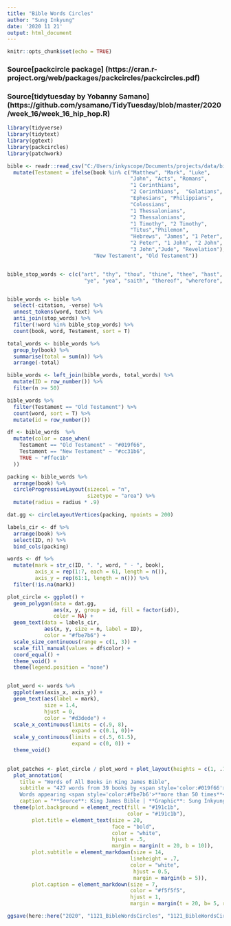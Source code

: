 ```yaml
---
title: "Bible Words Circles"
author: "Sung Inkyung"
date: '2020 11 21'
output: html_document
---
```


```r
knitr::opts_chunk$set(echo = TRUE)
```
### Source[packcircle package] (https://cran.r-project.org/web/packages/packcircles/packcircles.pdf)
### Source[tidytuesday by Yobanny Samano] (https://github.com/ysamano/TidyTuesday/blob/master/2020/week_16/week_16_hip_hop.R)

```r
library(tidyverse)
library(tidytext)
library(ggtext)
library(packcircles)
library(patchwork)
```


```r
bible <- readr::read_csv("C:/Users/inkyscope/Documents/projects/data/bible_kjv_new.csv") %>% 
  mutate(Testament = ifelse(book %in% c("Matthew", "Mark", "Luke",
                                        "John", "Acts", "Romans", 
                                        "1 Corinthians", 
                                        "2 Corinthians",  "Galatians",
                                        "Ephesians", "Philippians",
                                        "Colossians", 
                                        "1 Thessalonians",
                                        "2 Thessalonians", 
                                        "1 Timothy", "2 Timothy",
                                        "Titus","Philemon",
                                        "Hebrews", "James", "1 Peter",
                                        "2 Peter", "1 John", "2 John",
                                        "3 John","Jude", "Revelation"), 
                            "New Testament", "Old Testament"))


bible_stop_words <- c(c("art", "thy", "thou", "thine", "thee", "hast", "hath","shalt",
                         "ye", "yea", "saith", "thereof", "wherefore", "lo", "aaron", "aaron's", "aaronites", "abarim"))


bible_words <- bible %>% 
  select(-citation, -verse) %>% 
  unnest_tokens(word, text) %>% 
  anti_join(stop_words) %>% 
  filter(!word %in% bible_stop_words) %>% 
  count(book, word, Testament, sort = T)

total_words <- bible_words %>% 
  group_by(book) %>% 
  summarise(total = sum(n)) %>% 
  arrange(-total)

bible_words <- left_join(bible_words, total_words) %>% 
  mutate(ID = row_number()) %>% 
  filter(n >= 50)

bible_words %>% 
  filter(Testament == "Old Testament") %>% 
  count(word, sort = T) %>% 
  mutate(id = row_number())

```

```r
df <- bible_words  %>% 
  mutate(color = case_when(
    Testament == "Old Testament" ~ "#019f66",
    Testament == "New Testament" ~ "#cc31b6",
    TRUE ~ "#ffec1b"
  ))

packing <- bible_words %>% 
  arrange(book) %>% 
  circleProgressiveLayout(sizecol = "n", 
                          sizetype = "area") %>% 
  mutate(radius = radius * .9)

dat.gg <- circleLayoutVertices(packing, npoints = 200)

labels_cir <- df %>% 
  arrange(book) %>% 
  select(ID, n) %>% 
  bind_cols(packing)

words <- df %>% 
  mutate(mark = str_c(ID, ". ", word, " - ", book),
         axis_x = rep(1:7, each = 61, length = n()),
         axis_y = rep(61:1, length = n())) %>% 
  filter(!is.na(mark))

plot_circle <- ggplot() +
  geom_polygon(data = dat.gg,
               aes(x, y, group = id, fill = factor(id)),
               color = NA) +
  geom_text(data = labels_cir,
            aes(x, y, size = n, label = ID),
            color = "#fbe7b6") +
  scale_size_continuous(range = c(1, 3)) +
  scale_fill_manual(values = df$color) +
  coord_equal() +
  theme_void() +
  theme(legend.position = "none")


plot_word <- words %>% 
  ggplot(aes(axis_x, axis_y)) +
  geom_text(aes(label = mark),
            size = 1.4,
            hjust = 0,
            color = "#d3dede") +
  scale_x_continuous(limits = c(.9, 8),
                     expand = c(0.1, 0))+
  scale_y_continuous(limits = c(.5, 61.5),
                     expand = c(0, 0)) +
  theme_void()
  

plot_patches <- plot_circle / plot_word + plot_layout(heights = c(1, .7)) +
  plot_annotation(
    title = "Words of All Books in King James Bible",
    subtitle = "427 words from 39 books by <span style='color:#019f66'>**Old Testament**</span> and<br>27 books by <span style='color:#cc31b6'>**New Testament**</span><br>
    Words appearing <span style='color:#fbe7b6'>**more than 50 times**</span> are selected from each Testament",
    caption = "**Source**: King James Bible | **Graphic**: Sung Inkyung") &
  theme(plot.background = element_rect(fill = "#191c1b",
                                       color = "#191c1b"),
        plot.title = element_text(size = 20, 
                                  face = "bold",
                                  color = "white",
                                  hjust = .5,
                                  margin = margin(t = 20, b = 10)),
        plot.subtitle = element_markdown(size = 14, 
                                        lineheight = .7,
                                        color = "white",
                                         hjust = 0.5,
                                         margin = margin(b = 5)),
        plot.caption = element_markdown(size = 7,
                                        color = "#f5f5f5",
                                        hjust = 1, 
                                        margin = margin(t = 20, b= 5, r = 10)))

ggsave(here::here("2020", "1121_BibleWordsCircles", "1121_BibleWordsCircles.png"), width = 21, height = 24, units = "cm")

```
